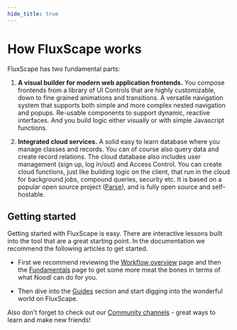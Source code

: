 ```yaml
---
hide_title: true
---
```



# How FluxScape works

FluxScape has two fundamental parts:

1. **A visual builder for modern web application frontends.** You compose frontends from a library of UI Controls that are highly customizable, down to fine grained animations and transitions. A versatile navigation system that supports both simple and more complex nested navigation and popups. Re-usable components to support dynamic, reactive interfaces. And you build logic either visually or with simple Javascript functions.

2. **Integrated cloud services.** A solid easy to learn database where you manage classes and records. You can of course also query data and create record relations. The cloud database also includes user management (sign up, log in/out) and Access Control. You can create cloud functions, just like building logic on the client, that run in the cloud for background jobs, compound queries, security etc. It is based on a popular open source project ([Parse](http://parseplatform.org)), and is fully open source and self-hostable.

## Getting started

Getting started with FluxScape is easy. There are interactive lessons built into the tool that are a great starting point. In the documentation we recommend the following articles to get started.

- First we recommend reviewing the [Workflow overview](workflow) page and then the [Fundamentals](fundamentals) page to get some more meat the bones in terms of what Noodl can do for you.

- Then dive into the [Guides](/docs/learn) section and start digging into the wonderful world on FluxScape.

Also don't forget to check out our [Community channels](https://www.fluxscape.io/) - great ways to learn and make new friends!
